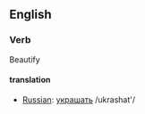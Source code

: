 ==English==

===Verb===
Beautify

====translation====
*[[Russian]]: [[:ru:украшать|украшать]] /ukrashat'/
